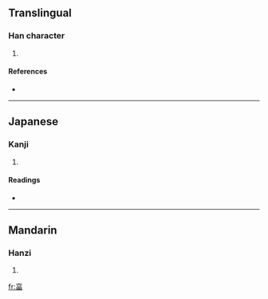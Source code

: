 ==Translingual==

===Han character===
{{Han char|rn=102|rad=田|as=05|sn=10|four=|canj=卜口田 (YRW)}}

# {{defn|Han|sort=田05}}

====References====
* {{Han ref|kx=0761.030|dkj=21806|dj=1170.260|hdz=42538.020|uh=7557|ud=30039}}

----

==Japanese==

===Kanji===
{{ja-kanji|grade=|rs=田05}}

# {{defn|Japanese}}

====Readings====
* {{ja-readings|on=[[とう]] (tō), [[ふく]] (fuku), [[ぶく]] (buku)|kun=[[みちる]] (michiru)|nanori=}}

----

==Mandarin==

===Hanzi===
{{cmn-hanzi|pin=[[dá]] ([[da2]])|wg=ta<sup>2</sup>}}

# {{defn|Mandarin}}

[[fr:畗]]